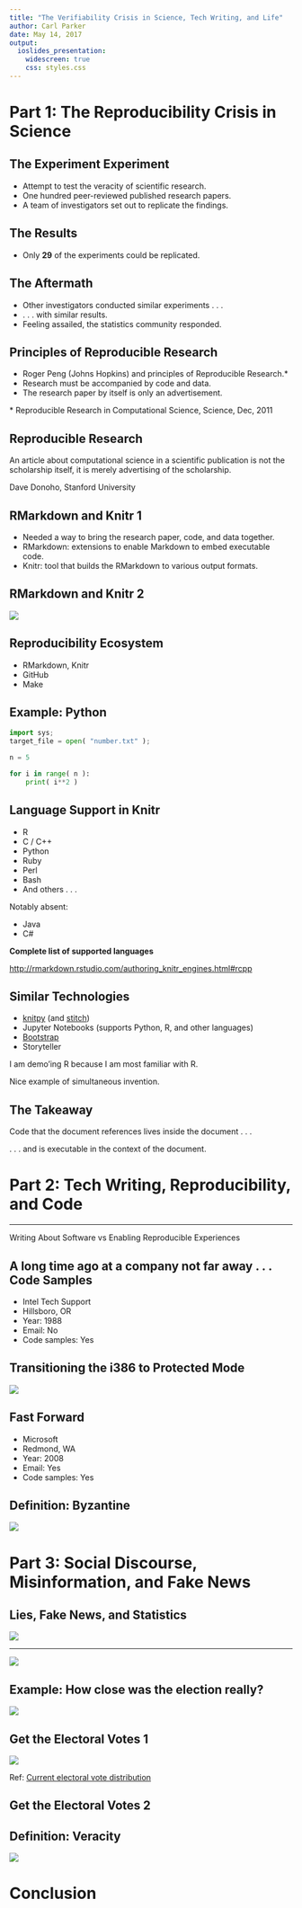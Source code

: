 ```yaml
---
title: "The Verifiability Crisis in Science, Tech Writing, and Life"
author: Carl Parker
date: May 14, 2017
output: 
  ioslides_presentation:
    widescreen: true
    css: styles.css
---
```


# Part 1: The Reproducibility Crisis in Science

## The Experiment Experiment

- Attempt to test the veracity of scientific research.
- One hundred peer-reviewed published research papers.
- A team of investigators set out to replicate the findings.


## The Results

- Only <b>29</b> of the experiments could be replicated.


## The Aftermath

- Other investigators conducted similar experiments . . .
- . . . with similar results. 
- Feeling assailed, the statistics community responded.


## Principles of Reproducible Research

- Roger Peng (Johns Hopkins) and principles of Reproducible Research.\*
- Research must be accompanied by code and data.
- The research paper by itself is only an advertisement.

\* Reproducible Research in Computational Science, Science, Dec, 2011


## Reproducible Research

An article about computational science in a scientific publication is
not the scholarship itself, it is merely advertising of the scholarship.

Dave Donoho, Stanford University
                                                                                   

## RMarkdown and Knitr 1

- Needed a way to bring the research paper, code, and data together.
- RMarkdown: extensions to enable Markdown to embed executable code.
- Knitr: tool that builds the RMarkdown to various output formats.


## RMarkdown and Knitr 2

![](images/knitr-process.png)


## Reproducibility Ecosystem

- RMarkdown, Knitr
- GitHub
- Make


## Example: Python

```python
import sys;
target_file = open( "number.txt" );

n = 5

for i in range( n ):
    print( i**2 )
```


## Language Support in Knitr

- R
- C / C++
- Python
- Ruby
- Perl
- Bash
- And others . . .

<div class="notes">

Notably absent: 

- Java 
- C#

</div>

**Complete list of supported languages**

<http://rmarkdown.rstudio.com/authoring_knitr_engines.html#rcpp>


## Similar Technologies

- [knitpy](https://github.com/janschulz/knitpy/blob/master/README.md) (and [stitch](https://github.com/pystitch/stitch/blob/master/README.rst))
- Jupyter Notebooks (supports Python, R, and other languages)
- [Bootstrap](http://getbootstrap.com/examples/navbar-static-top/#)
- Storyteller

<div class="notes">

I am demo'ing R because I am most familiar with R.

Nice example of simultaneous invention.

</div>



## The Takeaway

Code that the document references lives inside the document . . .

. . . and is executable in the context of the document.


# Part 2: Tech Writing, Reproducibility, and Code

---

<div class = "center" >
Writing About Software
vs
Enabling Reproducible Experiences
</div>


## A long time ago at a company not far away . . . Code Samples

- Intel Tech Support
- Hillsboro, OR
- Year: 1988
- Email: No
- Code samples: Yes


##  Transitioning the i386 to Protected Mode

![](images/i386.png)


## Fast Forward 

- Microsoft
- Redmond, WA
- Year: 2008
- Email: Yes
- Code samples: Yes


## Definition: Byzantine

![](images/byzantine-defn.png)


# Part 3: Social Discourse, Misinformation, and Fake News



## Lies, Fake News, and Statistics


![](images/kirk-59029681247aa891782881.gif)


---


<div class="centered">
![](images/2017-03-19-weaponized-lies-resized.png)
</div>

## Example: How close was the election really?

![](images/credible-hulk-YxhdDzN__400x400.png)


## Get the Electoral Votes 1

![](images/electoral-votes-wikipedia-20170509.png)

Ref: [Current electoral vote distribution](https://en.wikipedia.org/wiki/Electoral_College_(United_States)#Current_electoral_vote_distribution) 


## Get the Electoral Votes 2


## Definition: Veracity

![](images/20170331-veracity.png)


# Conclusion



